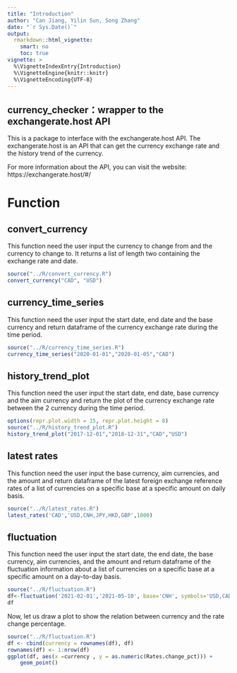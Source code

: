 ```yaml
---
title: "Introduction"
author: "Can Jiang, Yilin Sun, Song Zhang"
date: "`r Sys.Date()`"
output: 
  rmarkdown::html_vignette:
    smart: no
    toc: true
vignette: >
  %\VignetteIndexEntry{Introduction}
  %\VignetteEngine{knitr::knitr}
  %\VignetteEncoding{UTF-8}
---
```


## currency_checker：wrapper to the exchangerate.host API

This is a package to interface with the exchangerate.host API. The exchangerate.host is an API that can get the currency exchange rate and the history trend of the currency. 

For more information about the API, you can visit the website: https://exchangerate.host/#/

# Function

## convert_currency

This function need the user input the currency to change from and the currency to change to. It returns a list of length two containing the exchange rate and date. 


```r
source("../R/convert_currency.R")
convert_currency("CAD", "USD")
```


## currency_time_series

This function need the user input the start date, end date and the base currency and return dataframe of the currency exchange rate during the time period. 

```r
source("../R/currency_time_series.R")
currency_time_series("2020-01-01","2020-01-05","CAD")
```


## history_trend_plot

This function need the user input the start date, end date, base currency and the aim currency and return the plot of the currency exchange rate between the 2 currency during the time period.
```r
options(repr.plot.width = 15, repr.plot.height = 8)
source("../R/history_trend_plot.R")
history_trend_plot("2017-12-01","2018-12-31","CAD","USD")
```


## latest rates

This function need the user input the base currency, aim currencies, and the amount and return dataframe of the latest foreign exchange reference rates of a list of currencies on a specific base at a specific amount on daily basis. 

```r
source("../R/latest_rates.R")
latest_rates('CAD','USD,CNH,JPY,HKD,GBP',1000)
```   
    


## fluctuation

This function need the user input the start date, the end date, the base currency, aim currencies, and the amount and return dataframe of the fluctuation information about a list of currencies on a specific base at a specific amount on a day-to-day basis. 


```r
source("../R/fluctuation.R")
df<-fluctuation('2021-02-01','2021-05-10', base='CNH', symbols='USD,CAD,JPY,HKD,GBP', amount=1000)
df
```    

Now, let us draw a plot to show the relation between currency and the rate change percentage.

```r
source("../R/fluctuation.R")
df <- cbind(currency = rownames(df), df)
rownames(df) <- 1:nrow(df)
ggplot(df, aes(x =currency , y = as.numeric(Rates.change_pct))) +
    geom_point() 
```
    

